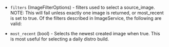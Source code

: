 <!-- Code generated from the comments of the ImageFilter struct in builder/openstack/run_config.go; DO NOT EDIT MANUALLY -->

- `filters` (ImageFilterOptions) - filters used to select a source_image. NOTE: This will fail unless
  exactly one image is returned, or most_recent is set to true. Of the
  filters described in ImageService, the following are valid:

- `most_recent` (bool) - Selects the newest created image when true. This is most useful for
  selecting a daily distro build.
